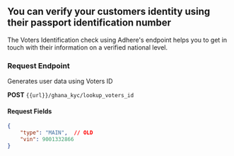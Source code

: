 ## You can verify your customers identity using their passport identification number

The Voters Identification check using Adhere's endpoint helps you to get in touch with their information on a verified national level.


### Request Endpoint

Generates user data using Voters ID

**POST** `{{url}}/ghana_kyc/lookup_voters_id`

#### Request Fields

```json
{
    "type": "MAIN",  // OLD
    "vin": 9001332866
}
```